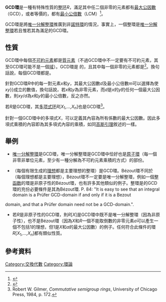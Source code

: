{{環論|交換}}
'''GCD環'''是一種有特殊性質的[[整环|整环]]''R''，滿足其中任二個非零的元素都有[[最大公因數|最大公因數]]（GCD），或者等價的，都有[[最小公倍數|最小公倍數]]（LCM）<ref>{{cite book|author=Scott T. Chapman, Sarah Glaz (ed.)|title=Non-Noetherian Commutative Ring Theory|url=https://archive.org/details/nonnoetheriancom00ande|publisher=Springer|year=2000|series=Mathematics and Its Applications|isbn=0-7923-6492-9|page=[https://archive.org/details/nonnoetheriancom00ande/page/n475 479]}}</ref>。

GCD環是將[[唯一分解整環|唯一分解整環]]推廣到非[[諾特環|諾特環]]的情況，事實上，一個整環是[[唯一分解整環|唯一分解整環]]若且惟若其為滿足{{le|主理想升链条件|ascending chain condition on principal ideals}}的GCD環。

== 性質 ==
GCD環中每個[[不可約元素|不可約元素]]都是[[質元素|質元素]]（不過GCD環中不一定要有不可約元素，其至GCD環可能不是一個[[域_(數學)|域]]）。GCD環是 {{le|整數封閉|integrally closed}}的，且其中每一個非零的元素都是{{le|素性元素|primal element}}<ref>{{Cite web |url=http://planetmath.org/encyclopedia/ProofThatAGcdDomainIsIntegrallyClosed.html |title=planetmath proof |accessdate=2015-08-26 |archive-date=2012-03-15 |archive-url=https://web.archive.org/web/20120315111422/http://planetmath.org/encyclopedia/ProofThatAGcdDomainIsIntegrallyClosed.html |dead-url=no }}</ref>。換句話說，每個GCD環都是{{le|Schreier環|Schreier domain}}。

針對GCD環''R''中的每一對元素''x''和''y''，其最大公因數''d''及最小公倍數''m''可以選擇為使{{nowrap|''dm'' {{=}} ''xy''}}成立的數值，換句話說，若''x''和''y''為非零元素，而''d''是''x''的''y''的任何一個最大公因數，則''xy''/''d''為''x''和''y''的最小公倍數，反之亦然。

若''R''是GCD環，其[[多项式环|多项式环]]''R''[''X''<sub>1</sub>,...,''X''<sub>''n''</sub>]也是GCD環<ref>Robert W. Gilmer, ''Commutative semigroup rings'', University of Chicago Press, 1984, p. 172.</ref>。

針對一個GCD環中的多項式''X''，可以定義其內容為所有係數的最大公因數。因此多項式乘積的內容即為其多項式內容的乘積，如同[[高斯引理_(多項式)|高斯引理]]敘述的一樣。

==舉例==
*[[唯一分解整環|唯一分解整環]]是GCD環，唯一分解整環是GCD環中恰好也是[[原子環|原子環]]（每一個非零非單位元素，至少有一種分解為不可約元素乘積的方式）的部份。
*{{le|Bézout環|Bézout domain}}（每個有限生成的[[理想_(环论)|理想]]都是主要理想的整環）是GCD環。Bézout環不同於{{le|主要理想環|Principal ideal domain}}（每個理想都是主要理想），Bézout環不一定要是唯一分解整環，例如一個[[整函数|整函数]]的環是非原子性的Bézout環，也有許多其他類似的例子。整環是{{le|Prüfer環|Prüfer domain|Prüfer}}的GCD環的充份必要條件是其為Bézout環<ref>{{citation
 | last1 = Ali
 | first1 = Majid M.
 | last2 = Smith
 | first2 = David J.
 | issue = 1
 | journal = Beiträge zur Algebra und Geometrie
 | mr = 1990985
 | pages = 75–98
 | title = Generalized GCD rings. II
 | url = http://www.emis.de/journals/BAG/vol.44/no.1/6.html
 | volume = 44
 | year = 2003
 | accessdate = 2015-08-26
 | archive-date = 2015-09-24
 | archive-url = https://web.archive.org/web/20150924000334/http://www.emis.de/journals/BAG/vol.44/no.1/6.html
 | dead-url = no
 }}. P. 84: "It is easy to see that an integral domain is a Prüfer GCD-domain if and only if it is a Bezout
domain, and that a Prüfer domain need not be a GCD-domain.".</ref>
*若''R''是非原子性的GCD環，則''R''[''X'']是GCD環中既不是唯一分解整環（因為非原子性），也不是Bézout環（因為''X''和''R''一個不能取倒數的非零元素''a''可以產生一個不包括1的理想，但1是''X''和''a''的最大公因數）的例子。任何符合此條件的環''R''[''X''<sub>1</sub>,...,''X''<sub>''n''</sub>]都有類似性質。

== 參考資料 ==
{{reflist}}

[[Category:交換代數|Category:交換代數]]
[[Category:環論|Category:環論]]